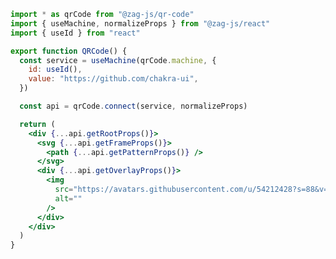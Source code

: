 ```jsx
import * as qrCode from "@zag-js/qr-code"
import { useMachine, normalizeProps } from "@zag-js/react"
import { useId } from "react"

export function QRCode() {
  const service = useMachine(qrCode.machine, {
    id: useId(),
    value: "https://github.com/chakra-ui",
  })

  const api = qrCode.connect(service, normalizeProps)

  return (
    <div {...api.getRootProps()}>
      <svg {...api.getFrameProps()}>
        <path {...api.getPatternProps()} />
      </svg>
      <div {...api.getOverlayProps()}>
        <img
          src="https://avatars.githubusercontent.com/u/54212428?s=88&v=4"
          alt=""
        />
      </div>
    </div>
  )
}
```
